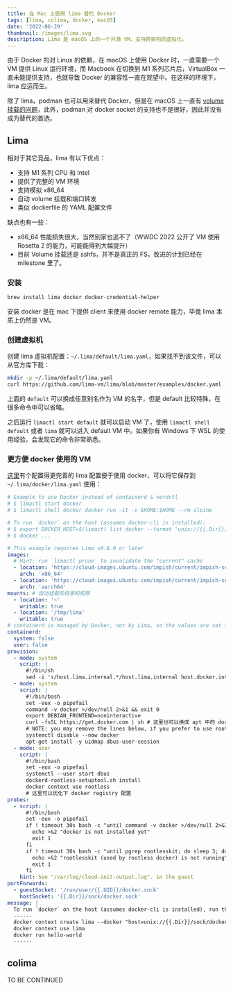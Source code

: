 ```yaml
---
title: 在 Mac 上使用 lima 替代 Docker
tags: [lima, colima, docker, macOS]
date: '2022-06-29'
thumbnail: /images/lima.svg
description: Lima 是 macOS 上的一个开源 VM，支持跨架构的虚拟化。
---
```


由于 Docker 的对 Linux 的依赖，在 macOS 上使用 Docker 时，一直需要一个 VM 提供 Linux 运行环境，而 Macbook 在切换到 M1 系列芯片后，VirtualBox 一直未能提供支持，也就导致 Docker 的兼容性一直在观望中。在这样的环境下，lima 应运而生。

除了 lima，podman 也可以用来替代 Docker，但是在 macOS 上一直有 [volume 挂载的问题](https://github.com/containers/podman/discussions/13537)，此外，podman 对 docker socket 的支持也不是很好，因此并没有成为替代的首选。

## Lima

相对于其它竞品，lima 有以下优点：

- 支持 M1 系列 CPU 和 Intel
- 提供了完整的 VM 环境
- 支持模拟 x86_64
- 自动 volume 挂载和端口转发
- 类似 dockerfile 的 YAML 配置文件

缺点也有一些：

- x86_64 性能损失很大，当然别家也逃不了（WWDC 2022 公开了 VM 使用 Rosetta 2 的能力，可能能得到大幅提升）
- 目前 Volume 挂载还是 sshfs，并不是真正的 FS，改进的计划已经在 milestone 里了。

### 安装

```sh
brew install lima docker docker-credential-helper
```

安装 docker 是在 mac 下提供 client 来使用 docker remote 能力，毕竟 lima 本质上仍然是 VM。

### 创建虚拟机

创建 lima 虚拟机配置：`~/.lima/default/lima.yaml`，如果找不到该文件，可以从官方库下载：

```sh
mkdir -p ~/.lima/default/lima.yaml
curl https://github.com/lima-vm/lima/blob/master/examples/docker.yaml -O ~/.lima/default/lima.yaml
```

上面的 `default` 可以换成任意别名作为 VM 的名字，但是 default 比较特殊，在很多命令中可以省略。

之后运行 `limactl start default` 就可以启动 VM 了，使用 `limactl shell default` 或者 `lima` 就可以进入 default VM 中。如果你有 Windows 下 WSL 的使用经验，会发现它的命令非常熟悉。

### 更方便 docker 使用的 VM

[这里](https://itnext.io/replace-docker-desktop-with-lima-88ec6f9d6a19)有个配置得更完善的 lima 配置便于使用 docker，可以将它保存到 `~/.lima/docker/lima.yaml` 使用：

```yaml
# Example to use Docker instead of containerd & nerdctl
# $ limactl start docker
# $ limactl shell docker docker run -it -v $HOME:$HOME --rm alpine

# To run `docker` on the host (assumes docker-cli is installed):
# $ export DOCKER_HOST=$(limactl list docker --format 'unix://{{.Dir}}/sock/docker.sock')
# $ docker ...

# This example requires Lima v0.8.0 or later
images:
  # Hint: run `limactl prune` to invalidate the "current" cache
  - location: 'https://cloud-images.ubuntu.com/impish/current/impish-server-cloudimg-amd64.img'
    arch: 'x86_64'
  - location: 'https://cloud-images.ubuntu.com/impish/current/impish-server-cloudimg-arm64.img'
    arch: 'aarch64'
mounts: # 自动挂载的目录和权限
  - location: '~'
    writable: true
  - location: '/tmp/lima'
    writable: true
# containerd is managed by Docker, not by Lima, so the values are set to false here.
containerd:
  system: false
  user: false
provision:
  - mode: system
    script: |
      #!/bin/sh
      sed -i 's/host.lima.internal.*/host.lima.internal host.docker.internal/' /etc/hosts
  - mode: system
    script: |
      #!/bin/bash
      set -eux -o pipefail
      command -v docker >/dev/null 2>&1 && exit 0
      export DEBIAN_FRONTEND=noninteractive
      curl -fsSL https://get.docker.com | sh # 这里也可以换成 apt 中的 docker
      # NOTE: you may remove the lines below, if you prefer to use rootful docker, not rootless
      systemctl disable --now docker
      apt-get install -y uidmap dbus-user-session
  - mode: user
    script: |
      #!/bin/bash
      set -eux -o pipefail
      systemctl --user start dbus
      dockerd-rootless-setuptool.sh install
      docker context use rootless
      # 这里可以优化下 docker registry 配置
probes:
  - script: |
      #!/bin/bash
      set -eux -o pipefail
      if ! timeout 30s bash -c "until command -v docker >/dev/null 2>&1; do sleep 3; done"; then
        echo >&2 "docker is not installed yet"
        exit 1
      fi
      if ! timeout 30s bash -c "until pgrep rootlesskit; do sleep 3; done"; then
        echo >&2 "rootlesskit (used by rootless docker) is not running"
        exit 1
      fi
    hint: See "/var/log/cloud-init-output.log". in the guest
portForwards:
  - guestSocket: '/run/user/{{.UID}}/docker.sock'
    hostSocket: '{{.Dir}}/sock/docker.sock'
message: |
  To run `docker` on the host (assumes docker-cli is installed), run the following commands:
  ------
  docker context create lima --docker "host=unix://{{.Dir}}/sock/docker.sock"
  docker context use lima
  docker run hello-world
  ------
```

## colima

TO BE CONTINUED
